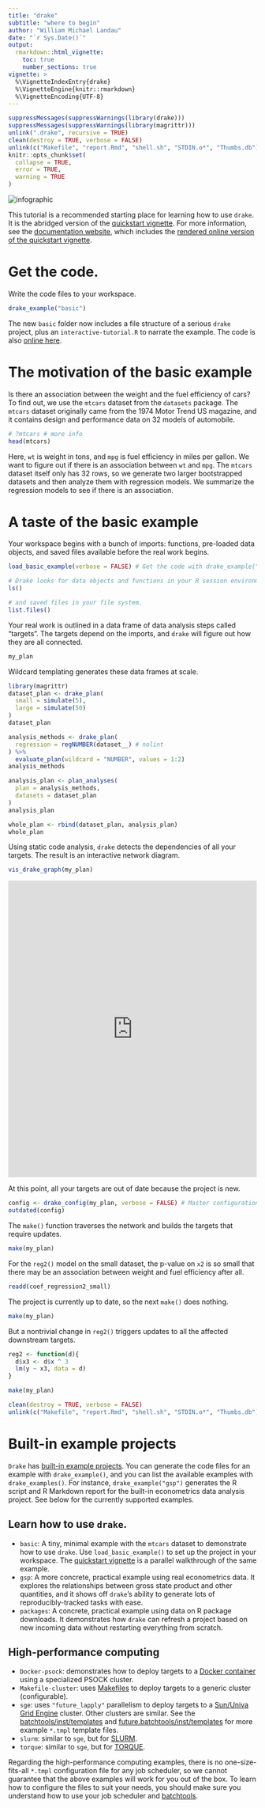 ```yaml
---
title: "drake"
subtitle: "where to begin"
author: "William Michael Landau"
date: "`r Sys.Date()`"
output:
  rmarkdown::html_vignette:
    toc: true
    number_sections: true
vignette: >
  %\VignetteIndexEntry{drake}
  %\VignetteEngine{knitr::rmarkdown}
  %\VignetteEncoding{UTF-8}
---
```


```r
suppressMessages(suppressWarnings(library(drake)))
suppressMessages(suppressWarnings(library(magrittr)))
unlink(".drake", recursive = TRUE)
clean(destroy = TRUE, verbose = FALSE)
unlink(c("Makefile", "report.Rmd", "shell.sh", "STDIN.o*", "Thumbs.db"))
knitr::opts_chunk$set(
  collapse = TRUE,
  error = TRUE,
  warning = TRUE
)
```

<img src="https://cdn.rawgit.com/ropensci/drake/e8c08663/images/infographic.svg" alt="infographic" align="center" style = "border: none; float: center;">

This tutorial is a recommended starting place for learning how to use `drake`. It is the abridged version of the [quickstart vignette](https://github.com/ropensci/drake/blob/master/vignettes/quickstart.Rmd). For more information, see the [documentation website](https://ropensci.github.io/drake/), which includes the [rendered online version of the quickstart vignette](https://ropensci.github.io/drake/articles/quickstart.html).

# Get the code.

Write the code files to your workspace.

```r
drake_example("basic")
```

The new `basic` folder now includes a file structure of a serious `drake` project, plus an `interactive-tutorial.R` to narrate the example. The code is also [online here](https://git\
hub.com/ropensci/drake/tree/master/inst/examples/basic).


# The motivation of the basic example

Is there an association between the weight and the fuel efficiency of cars? To find out, we use the `mtcars` dataset from the `datasets` package. The `mtcars` dataset originally came from the 1974 Motor Trend US magazine, and it contains design and performance data on 32 models of automobile.

```r
# ?mtcars # more info
head(mtcars)
```

Here, `wt` is weight in tons, and `mpg` is fuel efficiency in miles per gallon. We want to figure out if there is an association between `wt` and `mpg`. The `mtcars` dataset itself only has 32 rows, so we generate two larger bootstrapped datasets and then analyze them with regression models. We summarize the regression models to see if there is an association.

# A taste of the basic example

Your workspace begins with a bunch of imports: functions, pre-loaded data objects, and saved files available before the real work begins.

```r
load_basic_example(verbose = FALSE) # Get the code with drake_example("basic").

# Drake looks for data objects and functions in your R session environment
ls()

# and saved files in your file system.
list.files()
```

Your real work is outlined in a data frame of data analysis steps called "targets". The targets depend on the imports, and `drake` will figure out how they are all connected.

```r
my_plan
```

Wildcard templating generates these data frames at scale.

```r
library(magrittr)
dataset_plan <- drake_plan(
  small = simulate(5),
  large = simulate(50)
)
dataset_plan

analysis_methods <- drake_plan(
  regression = regNUMBER(dataset__) # nolint
) %>%
  evaluate_plan(wildcard = "NUMBER", values = 1:2)
analysis_methods

analysis_plan <- plan_analyses(
  plan = analysis_methods,
  datasets = dataset_plan
)
analysis_plan

whole_plan <- rbind(dataset_plan, analysis_plan)
whole_plan
```

Using static code analysis, `drake` detects the dependencies of all your targets. The result is an interactive network diagram.

```r
vis_drake_graph(my_plan)
```

<iframe
src = "https://cdn.rawgit.com/ropensci/drake/0b76e536/images/outdated.html"
width = "100%" height = "600px" allowtransparency="true"
style="border: none; box-shadow: none">
</iframe>

At this point, all your targets are out of date because the project is new.

```r
config <- drake_config(my_plan, verbose = FALSE) # Master configuration list
outdated(config)
```

The `make()` function traverses the network and builds the targets that require updates.

```r
make(my_plan)
```

For the `reg2()` model on the small dataset, the p-value on `x2` is so small that there may be an association between weight and fuel efficiency after all.

```r
readd(coef_regression2_small)
```

The project is currently up to date, so the next `make()` does nothing.

```r
make(my_plan)
```

But a nontrivial change in `reg2()` triggers updates to all the affected downstream targets.

```r
reg2 <- function(d){
  d$x3 <- d$x ^ 3
  lm(y ~ x3, data = d)
}

make(my_plan)
```

```r
clean(destroy = TRUE, verbose = FALSE)
unlink(c("Makefile", "report.Rmd", "shell.sh", "STDIN.o*", "Thumbs.db"))
```

# Built-in example projects

`Drake` has [built-in example projects](https://github.com/ropensci/drake/tree/master/inst/examples). You can generate the code files for an example with `drake_example()`, and you can list the available examples with `drake_examples()`. For instance, `drake_example("gsp")` generates the R script and R Markdown report for the built-in econometrics data analysis project. See below for the currently supported examples.

## Learn how to use `drake`.

- `basic`: A tiny, minimal example with the `mtcars` dataset to demonstrate how to use `drake`. Use `load_basic_example()` to set up the project in your workspace. The [quickstart vignette](https://github.com/ropensci/drake/blob/master/vignettes/quickstart.Rmd) is a parallel walkthrough of the same example. 
- `gsp`: A more concrete, practical example using real econometrics data. It explores the relationships between gross state product and other quantities, and it shows off `drake`'s ability to generate lots of reproducibly-tracked tasks with ease.
- `packages`: A concrete, practical example using data on R package downloads. It demonstrates how `drake` can refresh a project based on new incoming data without restarting everything from scratch.


## High-performance computing

- `Docker-psock`: demonstrates how to deploy targets to a [Docker container](https://www.docker.com/what-container) using a specialized PSOCK cluster.
- `Makefile-cluster`: uses [Makefiles](https://www.gnu.org/software/make/) to deploy targets to a generic cluster (configurable).
- `sge`: uses `"future_lapply"` parallelism to deploy targets to a [Sun/Univa Grid Engine](https://supcom.hgc.jp/english/utili_info/manual/uge.html) cluster. Other clusters are similar. See the [batchtools/inst/templates](https://github.com/mllg/batchtools/tree/master/inst/templates) and [future.batchtools/inst/templates](https://github.com/HenrikBengtsson/future.batchtools/tree/master/inst/templates) for more example `*.tmpl` template files.
- `slurm`: similar to `sge`, but for [SLURM](https://slurm.schedmd.com).
- `torque`: similar to `sge`, but for [TORQUE](http://www.adaptivecomputing.com/products/open-source/torque/).

Regarding the high-performance computing examples, there is no one-size-fits-all `*.tmpl` configuration file for any job scheduler, so we cannot guarantee that the above examples will work for you out of the box. To learn how to configure the files to suit your needs, you should make sure you understand how to use your job scheduler and [batchtools](https://github.com/mllg/batchtools).
